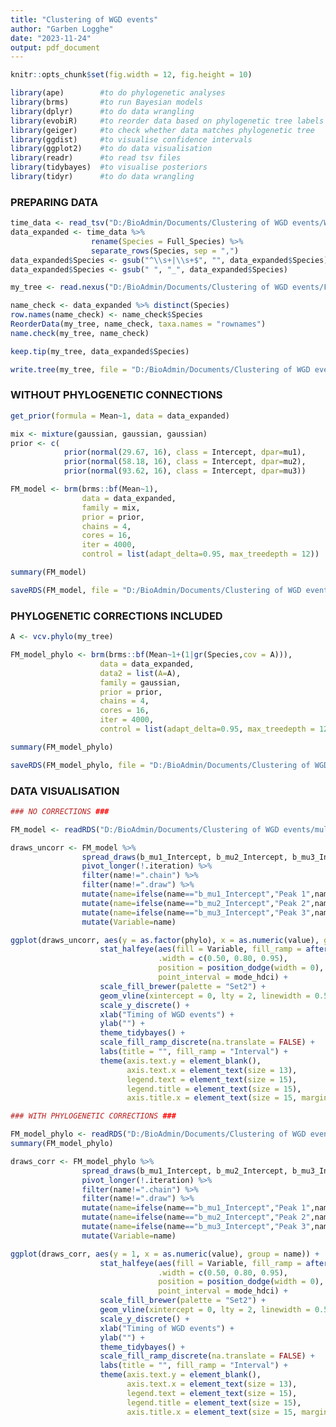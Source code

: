 ---
title: "Clustering of WGD events"
author: "Garben Logghe"
date: "2023-11-24"
output: pdf_document
---

```{r setup, include=FALSE}
knitr::opts_chunk$set(fig.width = 12, fig.height = 10)

library(ape)        #to do phylogenetic analyses
library(brms)       #to run Bayesian models
library(dplyr)      #to do data wrangling
library(evobiR)     #to reorder data based on phylogenetic tree labels
library(geiger)     #to check whether data matches phylogenetic tree
library(ggdist)     #to visualise confidence intervals
library(ggplot2)    #to do data visualisation
library(readr)      #to read tsv files
library(tidybayes)  #to visualise posteriors
library(tidyr)      #to do data wrangling

```

### PREPARING DATA ###

```{r}

time_data <- read_tsv("D:/BioAdmin/Documents/Clustering of WGD events/WGD.taxon.species_1127.tsv")
data_expanded <- time_data %>% 
                  rename(Species = Full_Species) %>%
                  separate_rows(Species, sep = ",")
data_expanded$Species <- gsub("^\\s+|\\s+$", "", data_expanded$Species)
data_expanded$Species <- gsub(" ", "_", data_expanded$Species)

my_tree <- read.nexus("D:/BioAdmin/Documents/Clustering of WGD events/FigTree.tre")

name_check <- data_expanded %>% distinct(Species)
row.names(name_check) <- name_check$Species
ReorderData(my_tree, name_check, taxa.names = "rownames")
name.check(my_tree, name_check)

keep.tip(my_tree, data_expanded$Species)

write.tree(my_tree, file = "D:/BioAdmin/Documents/Clustering of WGD events/WGD phylo tree.txt")

```

### WITHOUT PHYLOGENETIC CONNECTIONS ###

```{r}

get_prior(formula = Mean~1, data = data_expanded)

mix <- mixture(gaussian, gaussian, gaussian)
prior <- c(
            prior(normal(29.67, 16), class = Intercept, dpar=mu1),
            prior(normal(58.18, 16), class = Intercept, dpar=mu2),
            prior(normal(93.62, 16), class = Intercept, dpar=mu3))

FM_model <- brm(brms::bf(Mean~1),
                data = data_expanded,
                family = mix,
                prior = prior,
                chains = 4,
                cores = 16,
                iter = 4000,
                control = list(adapt_delta=0.95, max_treedepth = 12))

summary(FM_model)

saveRDS(FM_model, file = "D:/BioAdmin/Documents/Clustering of WGD events/multiple intercepts uncorrected.rds")

```

### PHYLOGENETIC CORRECTIONS INCLUDED ###

```{r}

A <- vcv.phylo(my_tree)

FM_model_phylo <- brm(brms::bf(Mean~1+(1|gr(Species,cov = A))),
                    data = data_expanded,
                    data2 = list(A=A),
                    family = gaussian,
                    prior = prior,
                    chains = 4,
                    cores = 16,
                    iter = 4000,
                    control = list(adapt_delta=0.95, max_treedepth = 12))

summary(FM_model_phylo)

saveRDS(FM_model_phylo, file = "D:/BioAdmin/Documents/Clustering of WGD events/multiple intercepts corrected.rds")

```

### DATA VISUALISATION ###

```{r}

### NO CORRECTIONS ###

FM_model <- readRDS("D:/BioAdmin/Documents/Clustering of WGD events/multiple intercepts uncorrected.rds")

draws_uncorr <- FM_model %>%
                spread_draws(b_mu1_Intercept, b_mu2_Intercept, b_mu3_Intercept) %>%
                pivot_longer(!.iteration) %>%
                filter(name!=".chain") %>%
                filter(name!=".draw") %>%
                mutate(name=ifelse(name=="b_mu1_Intercept","Peak 1",name)) %>%
                mutate(name=ifelse(name=="b_mu2_Intercept","Peak 2",name)) %>%
                mutate(name=ifelse(name=="b_mu3_Intercept","Peak 3",name)) %>%
                mutate(Variable=name)

ggplot(draws_uncorr, aes(y = as.factor(phylo), x = as.numeric(value), group = Variable)) +
                    stat_halfeye(aes(fill = Variable, fill_ramp = after_stat(level)), 
                                 .width = c(0.50, 0.80, 0.95), 
                                 position = position_dodge(width = 0),  # Adjust the dodge width
                                 point_interval = mode_hdci) +
                    scale_fill_brewer(palette = "Set2") +
                    geom_vline(xintercept = 0, lty = 2, linewidth = 0.5, col = "black") +
                    scale_y_discrete() +
                    xlab("Timing of WGD events") +
                    ylab("") +
                    theme_tidybayes() +
                    scale_fill_ramp_discrete(na.translate = FALSE) +
                    labs(title = "", fill_ramp = "Interval") +
                    theme(axis.text.y = element_blank(),
                          axis.text.x = element_text(size = 13),
                          legend.text = element_text(size = 15), 
                          legend.title = element_text(size = 15), 
                          axis.title.x = element_text(size = 15, margin = margin(t = 10)))

### WITH PHYLOGENETIC CORRECTIONS ###

FM_model_phylo <- readRDS("D:/BioAdmin/Documents/Clustering of WGD events/multiple intercepts corrected.rds")
summary(FM_model_phylo)

draws_corr <- FM_model_phylo %>%
                spread_draws(b_mu1_Intercept, b_mu2_Intercept, b_mu3_Intercept) %>%
                pivot_longer(!.iteration) %>%
                filter(name!=".chain") %>%
                filter(name!=".draw") %>%
                mutate(name=ifelse(name=="b_mu1_Intercept","Peak 1",name)) %>%
                mutate(name=ifelse(name=="b_mu2_Intercept","Peak 2",name)) %>%
                mutate(name=ifelse(name=="b_mu3_Intercept","Peak 3",name)) %>%
                mutate(Variable=name)

ggplot(draws_corr, aes(y = 1, x = as.numeric(value), group = name)) +
                    stat_halfeye(aes(fill = Variable, fill_ramp = after_stat(level)), 
                                 .width = c(0.50, 0.80, 0.95), 
                                 position = position_dodge(width = 0),  # Adjust the dodge width
                                 point_interval = mode_hdci) +
                    scale_fill_brewer(palette = "Set2") +
                    geom_vline(xintercept = 0, lty = 2, linewidth = 0.5, col = "black") +
                    scale_y_discrete() +
                    xlab("Timing of WGD events") +
                    ylab("") +
                    theme_tidybayes() +
                    scale_fill_ramp_discrete(na.translate = FALSE) +
                    labs(title = "", fill_ramp = "Interval") +
                    theme(axis.text.y = element_blank(),
                          axis.text.x = element_text(size = 13),
                          legend.text = element_text(size = 15), 
                          legend.title = element_text(size = 15), 
                          axis.title.x = element_text(size = 15, margin = margin(t = 10)))

```


